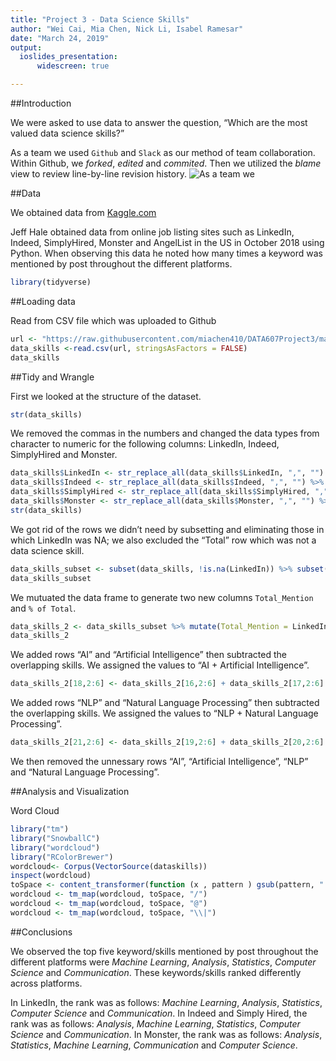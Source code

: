 ---
title: "Project 3 - Data Science Skills"
author: "Wei Cai, Mia Chen, Nick Li, Isabel Ramesar"
date: "March 24, 2019"
output: 
  ioslides_presentation:
      widescreen: true

---

##Introduction

We were asked to use data to answer the question, "Which are the most valued data science skills?"

As a team we used `Github` and `Slack` as our method of team collaboration. Within Github, we *forked*, *edited* and *commited*. Then we utilized the *blame* view to review line-by-line revision history.
![As a team we](2019-03-20 09_16_30-Document1 - Word.png)

##Data

We obtained data from [Kaggle.com](https://www.kaggle.com/discdiver/the-most-in-demand-skills-for-data-scientists/) 

Jeff Hale obtained data from online job listing sites such as LinkedIn, Indeed, SimplyHired, Monster and AngelList in the US in October 2018 using Python. When observing this data he noted how many times a keyword was mentioned by post throughout the different platforms.

```{r}
library(tidyverse)
```

##Loading data

Read from CSV file which was uploaded to Github
```{r}
url <- "https://raw.githubusercontent.com/miachen410/DATA607Project3/master/DataSkills.csv"
data_skills <-read.csv(url, stringsAsFactors = FALSE)
data_skills
```

##Tidy and Wrangle

First we looked at the structure of the dataset.
```{r}
str(data_skills)
```

We removed the commas in the numbers and changed the data types from character to numeric for the following columns: LinkedIn, Indeed, SimplyHired and Monster.
```{r}
data_skills$LinkedIn <- str_replace_all(data_skills$LinkedIn, ",", "") %>% as.numeric()
data_skills$Indeed <- str_replace_all(data_skills$Indeed, ",", "") %>% as.numeric()
data_skills$SimplyHired <- str_replace_all(data_skills$SimplyHired, ",", "") %>% as.numeric()
data_skills$Monster <- str_replace_all(data_skills$Monster, ",", "") %>% as.numeric()
str(data_skills)
```

We got rid of the rows we didn't need by subsetting and eliminating those in which LinkedIn was NA; we also excluded the "Total" row which was not a data science skill.
```{r}
data_skills_subset <- subset(data_skills, !is.na(LinkedIn)) %>% subset(!Keyword == "Total")
data_skills_subset
```

We mutuated the data frame to generate two new columns `Total_Mention` and `% of Total`.
```{r}
data_skills_2 <- data_skills_subset %>% mutate(Total_Mention = LinkedIn + Indeed + SimplyHired + Monster) 
data_skills_2
```

We added rows "AI" and "Artificial Intelligence" then subtracted the overlapping skills. We assigned the values to "AI + Artificial Intelligence".
```{r}
data_skills_2[18,2:6] <- data_skills_2[16,2:6] + data_skills_2[17,2:6] - data_skills_2[18,2:6]
```

We added rows "NLP" and "Natural Language Processing" then subtracted the overlapping skills. We assigned the values to "NLP + Natural Language Processing".
```{r}
data_skills_2[21,2:6] <- data_skills_2[19,2:6] + data_skills_2[20,2:6] - data_skills_2[21,2:6]
```

We then removed the unnessary rows "AI", "Artificial Intelligence", "NLP" and "Natural Language Processing".


##Analysis and Visualization

Word Cloud
```{r eval=FALSE}
library("tm")
library("SnowballC")
library("wordcloud")
library("RColorBrewer")
wordcloud<- Corpus(VectorSource(dataskills))
inspect(wordcloud)
toSpace <- content_transformer(function (x , pattern ) gsub(pattern, " ", x))
wordcloud <- tm_map(wordcloud, toSpace, "/")
wordcloud <- tm_map(wordcloud, toSpace, "@")
wordcloud <- tm_map(wordcloud, toSpace, "\\|")
```

##Conclusions

We observed the top five keyword/skills mentioned by post throughout the different platforms were *Machine Learning*, *Analysis*, *Statistics*, *Computer Science* and *Communication*. These keywords/skills ranked differently across platforms.

In LinkedIn, the rank was as follows: *Machine Learning*, *Analysis*, *Statistics*, *Computer Science* and *Communication*.
In Indeed and Simply Hired, the rank was as follows: *Analysis*, *Machine Learning*, *Statistics*, *Computer Science* and *Communication*.
In Monster, the rank was as follows: *Analysis*, *Statistics*, *Machine Learning*, *Communication* and *Computer Science*.


